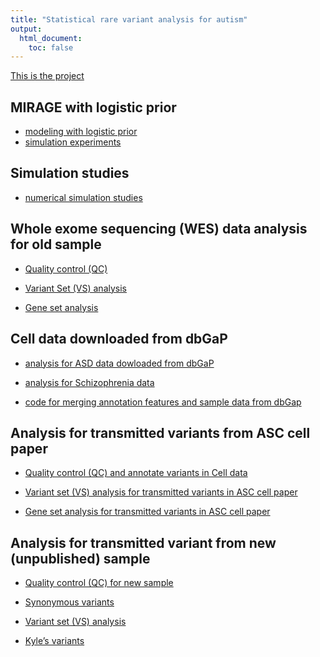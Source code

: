 ```yaml
---
title: "Statistical rare variant analysis for autism"
output:
  html_document:
    toc: false
---
```



[This is the project][project]


## MIRAGE with logistic prior 

* [modeling with logistic prior](model_logistic_prior.html)
* [simulation experiments](simulation_logistic_prior.html)
 
## Simulation studies  
 
* [numerical simulation studies](simulation-study.html) 


## Whole exome sequencing (WES) data analysis for old sample  

* [Quality control (QC)](ASD.html)


* [Variant Set (VS) analysis](variant_set_analysis.html)

* [Gene set analysis](GeneSetAnalysis.html)


## Cell data downloaded from dbGaP 


* [analysis for ASD data dowloaded from dbGaP](ASD_dbGaP.html) 
 
* [analysis for Schizophrenia data](SCZ-analysis.html) 

* [code for merging annotation features and sample data from dbGap](ASD_dbGaP_code.html)


## Analysis for transmitted variants from ASC cell paper 

* [Quality control (QC) and annotate variants in Cell data](ASC_cell_data.html)

* [Variant set (VS) analysis for transmitted variants in ASC cell paper](VS-ASC.html)

* [Gene set analysis for transmitted variants in ASC cell paper](gene_set_analysis_cell_data.html)


## Analysis for transmitted variant from new (unpublished) sample 

* [Quality control (QC) for new sample](ASC_new_sample.html)

* [Synonymous variants](ASC_new_sample_syn_var.html)

* [Variant set (VS) analysis](ASC_new_sample_variant_set.html)

* [Kyle's variants](variant_from_kyle.html)



[project]: https://www.dropbox.com/home/RareVariantProject?preview=RareVariant.pdf
[rmarkdown]: http://rmarkdown.rstudio.com/rmarkdown_websites.htm
[rstudio]: https://www.rstudio.com/products/rstudio/download/preview/

